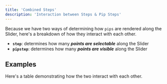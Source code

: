 ```yaml
---
title: 'Combined Steps'
description: 'Interaction between Steps & Pip Steps'
---
```







Because we have two ways of determining how `pips` are rendered along the
Slider, here's a breakdown of how they interact with each other.

- **`step`**: determines how many _**points are selectable**_ along the Slider
- **`pipstep`**:  determines how many _**points are visible**_ along the Slider

## Examples

Here's a table demonstrating how the two interact with each other.

<CombinedTable client:visible />